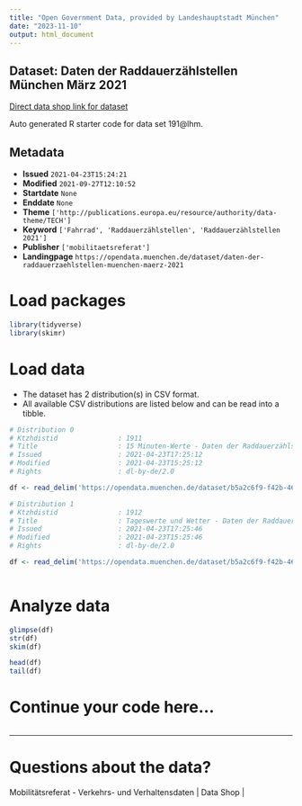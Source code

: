 ```yaml
---
title: "Open Government Data, provided by Landeshauptstadt München"
date: "2023-11-10"
output: html_document
---
```


## Dataset: Daten der Raddauerzählstellen München März 2021

[Direct data shop link for dataset](https://opendata.muenchen.de/dataset/daten-der-raddauerzaehlstellen-muenchen-maerz-2021)

Auto generated R starter code for data set 191@lhm.

## Metadata

- **Issued** `2021-04-23T15:24:21`
- **Modified** `2021-09-27T12:10:52`
- **Startdate** `None`
- **Enddate** `None`
- **Theme** `['http://publications.europa.eu/resource/authority/data-theme/TECH']`
- **Keyword** `['Fahrrad', 'Raddauerzählstellen', 'Raddauerzählstellen 2021']`
- **Publisher** `['mobilitaetsreferat']`
- **Landingpage** `https://opendata.muenchen.de/dataset/daten-der-raddauerzaehlstellen-muenchen-maerz-2021`


# Load packages

```r

library(tidyverse)
library(skimr)

```

# Load data

-   The dataset has 2 distribution(s) in CSV format.
-   All available CSV distributions are listed below and can be read into a tibble.

```r

# Distribution 0
# Ktzhdistid               : 1911
# Title                    : 15 Minuten-Werte - Daten der Raddauerzählstellen München März 2021
# Issued                   : 2021-04-23T17:25:12
# Modified                 : 2021-04-23T15:25:12
# Rights                   : dl-by-de/2.0

df <- read_delim('https://opendata.muenchen.de/dataset/b5a2c6f9-f42b-46f9-9bed-44648a7ce6a9/resource/9ef47826-fc1b-48d7-b163-a780cb1bd35c/download/rad20210315min.csv')

# Distribution 1
# Ktzhdistid               : 1912
# Title                    : Tageswerte und Wetter - Daten der Raddauerzählstellen München März 2021
# Issued                   : 2021-04-23T17:25:46
# Modified                 : 2021-04-23T15:25:46
# Rights                   : dl-by-de/2.0

df <- read_delim('https://opendata.muenchen.de/dataset/b5a2c6f9-f42b-46f9-9bed-44648a7ce6a9/resource/e67b75e5-e66c-4511-818a-a81bfe403068/download/rad202103tage.csv')



```

# Analyze data

```r

glimpse(df)
str(df)
skim(df)

head(df)
tail(df)

```

# Continue your code here...

```r

```

------------------------------------------------------------------------

# Questions about the data?

Mobilitätsreferat - Verkehrs- und Verhaltensdaten | Data Shop | 
